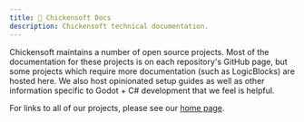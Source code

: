```yaml
---
title: 🐤 Chickensoft Docs
description: Chickensoft technical documentation.
---
```


Chickensoft maintains a number of open source projects. Most of the documentation for these projects is on each repository's GitHub page, but some projects which require more documentation (such as LogicBlocks) are hosted here. We also host opinionated setup guides as well as other information specific to Godot + C# development that we feel is helpful.

For links to all of our projects, please see our [home page](/).